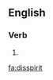 ==English==

===Verb===
{{en-verb|disspirits|disspiriting|disspirited|disspirited}}

# {{alternative spelling of|[[dispirit]]}}

[[fa:disspirit]]